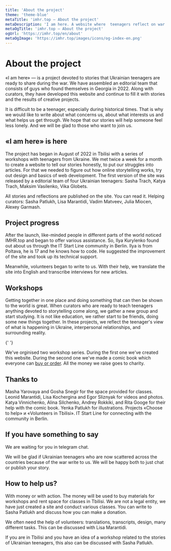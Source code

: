 ```yaml
---
title: 'About the project'
theme: 'theme-blue'
metaTitle: 'imhr.top — About the project'
metaDescription: 'I am here. A website where  teenagers reflect on war and peace.'
metaOgTitle: 'imhr.top — About the project'
ogUrl: 'https://imhr.top/en/about'
metaOgImage: 'https://imhr.top/images/icons/og-index-en.png'
---
```


# About the project

«I am here» — is a project devoted to stories that Ukrainian teenagers are ready to share during the war. We have assembled an editorial team that consists of guys who found themselves in Georgia in 2022. Along with curators, they have developed this website and continue to fill it with stories and the results of creative projects.

It is difficult to be a teenager, especially during historical times. That is why we would like to write about what concerns us, about what interests us and what helps us get through. We hope that our stories will help someone feel less lonely. And we will be glad to those who want to join us.

## «I am here» is here

The project has began in August of 2022 in Tbilisi with a series of workshops with teenagers from Ukraine. We met twice a week for a month to create a website to tell our stories honestly, to put our struggles into articles. For that we needed to figure out how online storytelling works, try out design and basics of web development. The first version of the site was released by a editorial team of four Ukrainian teenagers: Sasha Trach, Katya Trach, Maksim Vasilenko, Vika Globets.

All stories and reflections are published on the site. You can read it. Helping curators: Sasha Patlukh, Lisa Marantidi, Vadim Matveev, Julia Miocen, Alexey Garmash.

<ImageGrid>
  <GridPhoto
    src="/images/name/sasha.jpg"
    alt="Sasha during joint walk in Botanic garden"
  />
  <GridPhoto src="/images/name/vika.jpg" alt="Vika posing" />
  <GridPhoto src="/images/name/maks-vika.jpg" alt="Maks and Vika" />
  <GridPhoto src="/images/name/maks.jpg" alt="Maks" />
  <GridPhoto src="/images/name/pes.jpg" alt="The Dog on Georgia" />
  <GridPhoto src="/images/name/kate.jpg" alt="Kate looks nomewhere" />
</ImageGrid>

## Project progress

After the launch, like-minded people in different parts of the world noticed IMHR.top and began to offer various assistance. So, Ilya Kurylenko found out about us through the <BlankLink path="https://t.me/itstartline">IT Start Line</BlankLink> community in Berlin. Ilya is from Poltava, he is 17 and he knows how to code. He suggested the improvement of the site and took up its technical support.

Meanwhile, volunteers began to write to us. With their help, we translate the site into English and transcribe interviews for new articles.

## Workshops

Getting together in one place and doing something that can then be shown to the world is great. When curators who are ready to teach teenagers anything devoted to storytelling come along, we gather a new group and start studying. It is not like education, we rather start to be friends, doing some new things together. In these projects, we reflect the teenager's view of what is happening in Ukraine, interpersonal relationships, and surrounding reality.

{' '}

<PhotoFullPage src="/images/name/work-process.jpg" text="" />
We've orginised two workshop series. During the first one we've created this website.
During the second one we've made a comic book which everyone can <a href="/en/comic-book">buy or order</a>. All the money we raise goes to charity.

## Thanks to

Masha Yarovaya and Gosha Snegir for the space provided for classes. Leonid Marantidi, Lisa Kochergina and Egor Sliznyak for videos and photos. Katya Vinnichenko, Alina Silchenko, Andrey Rokkiki, and Rita Googe for their help with the comic book. Yenka Patlukh for illustrations. Projects <BlankLink path="https://choosetohelp.ge/">«Choose to help»</BlankLink> и <BlankLink path="https://t.me/volunteerstbilisi">«Volunteers in Tbilisi»</BlankLink>. <BlankLink path="https://t.me/itstartline">IT Start Line</BlankLink> for connecting with the community in Berlin.

## If you have something to say

We are waiting for you in <BlankLink path="https://t.me/+tiiH3XpLUB03YWFi">telegram chat</BlankLink>.

We will be glad if Ukrainian teenagers who are now scattered across the countries because of the war write to us. We will be happy both to just chat or publish your story.

## How to help us?

With money or with action. The money will be used to buy materials for workshops and rent space for classes in Tbilisi. We are not a legal entity, we have just created a site and conduct various classes. You can write to <BlankLink path="https://t.me/pa7lux"> Sasha Patlukh</BlankLink> and discuss how you can make a donation.

We often need the help of volunteers: translations, transcripts, design, many different tasks. This can be discussed with <BlankLink path="https://t.me/lisa_marantidi">Lisa Marantidi</BlankLink>.

If you are in Tbilisi and you have an idea of a workshop related to the stories of Ukrainian teenagers, this also can be discussed with <BlankLink path="https://t.me/pa7lux">Sasha Patlukh</BlankLink>.
